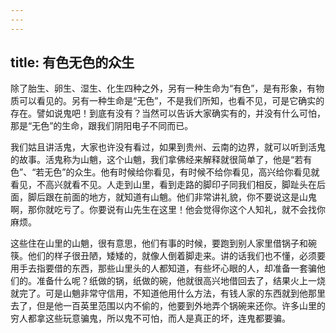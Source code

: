 ```yaml
---
---
---
```

title: 有色无色的众生
---




除了胎生、卵生、湿生、化生四种之外，另有一种生命为“有色”，是有形象，有物质可以看见的。另有一种生命是“无色”，不是我们所知，也看不见，可是它确实的存在。譬如说鬼吧！到底有没有？当然可以告诉大家确实有的，并没有什么可怕，那是“无色”的生命，跟我们阴阳电子不同而已。

我们姑且讲活鬼，大家也许没有看过，如果到贵州、云南的边界，就可以听到活鬼的故事。活鬼称为山魈，这个山魈，我们拿佛经来解释就很简单了，他是“若有色”、“若无色”的众生。他有时候给你看见，有时候不给你看见，高兴给你看见就看见，不高兴就看不见。人走到山里，看到走路的脚印子同我们相反，脚趾头在后面，脚后跟在前面的地方，就知道有山魈。他们非常讲礼貌，你不要说这是山鬼啊，那你就吃亏了。你要说有山先生在这里！他会觉得你这个人知礼，就不会找你麻烦。

这些住在山里的山魈，很有意思，他们有事的时候，要跑到别人家里借锅子和碗筷。他们的样子很丑陋，矮矮的，就像人倒着脚走来。讲的话我们也不懂，必须要用手去指要借的东西，那些山里头的人都知道，有些坏心眼的人，却准备一套骗他们的。准备什么呢？纸做的锅，纸做的碗，他就很高兴地借回去了，结果火上一烧就完了。可是山魈非常守信用，不知道他用什么方法，有钱人家的东西就到他那里去了，但是他一百英里范围以内不偷的，他要到外地弄个锅碗来还你。许多山里的穷人都拿这些玩意骗鬼，所以鬼不可怕，而人是真正的坏，连鬼都要骗。